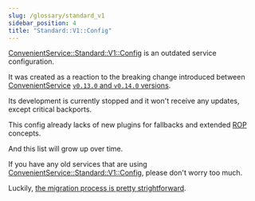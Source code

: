 ```yaml
---
slug: /glossary/standard_v1
sidebar_position: 4
title: "Standard::V1::Config"
---
```


[ConvenientService::Standard::V1::Config](https://github.com/marian13/convenient_service/blob/main/lib/convenient_service/service/configs/standard/v1.rb) is an outdated service configuration.

It was created as a reaction to the breaking change introduced between [ConvenientService](/) [`v0.13.0` and `v0.14.0` versions](https://github.com/marian13/convenient_service/commit/3125ee5b36e53223e25f744d83ee9959be9c2a36).

Its development is currently stopped and it won't receive any updates, except critical backports.

This config already lacks of new plugins for fallbacks and extended [ROP](https://fsharpforfunandprofit.com/rop) concepts.

And this list will grow up over time.

If you have any old services that are using [ConvenientService::Standard::V1::Config](https://github.com/marian13/convenient_service/blob/main/lib/convenient_service/service/configs/standard/v1.rb), please don't worry too much.

Luckily, [the migration process is pretty strightforward](/advanced_guides/how_to_migrate_from_standard_v1).
